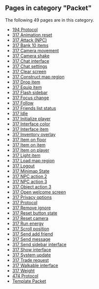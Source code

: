 <!-- DO NOT EDIT BELOW THIS LINE, OR CHANGE THIS COMMENT, CODE AUTOMATICALLY GENERATED BY category.sh -->
== '''Pages in category "Packet"''' ==
The following 49 pages are in this category.
* [[194 Protocol]]
* [[317 Animation reset]]
* [[317 Attack (NPC)]]
* [[317 Bank 10 items]]
* [[317 Camera movement]]
* [[317 Camera shake]]
* [[317 Chat interface]]
* [[317 Chat settings]]
* [[317 Clear screen]]
* [[317 Construct map region]]
* [[317 Drop item]]
* [[317 Equip item]]
* [[317 Flash sidebar]]
* [[317 Focus change]]
* [[317 Follow]]
* [[317 Friends list status]]
* [[317 Idle]]
* [[317 Initialize player]]
* [[317 Interface color]]
* [[317 Interface item]]
* [[317 Inventory overlay]]
* [[317 Item on floor]]
* [[317 Item on item]]
* [[317 Item on player]]
* [[317 Light item]]
* [[317 Load map region]]
* [[317 Logout]]
* [[317 Minimap State]]
* [[317 NPC action 2]]
* [[317 NPC action 3]]
* [[317 Object action 3]]
* [[317 Open welcome screen]]
* [[317 Privacy options]]
* [[317 Protocol]]
* [[317 Remove ignore]]
* [[317 Reset button state]]
* [[317 Reset camera]]
* [[317 Run energy]]
* [[317 Scroll position]]
* [[317 Send add friend]]
* [[317 Send message]]
* [[317 Send sidebar interface]]
* [[317 Show interface]]
* [[317 System update]]
* [[317 Trade request]]
* [[317 Walkable interface]]
* [[317 Weight]]
* [[474 Protocol]]
* [[Template Packet]]

